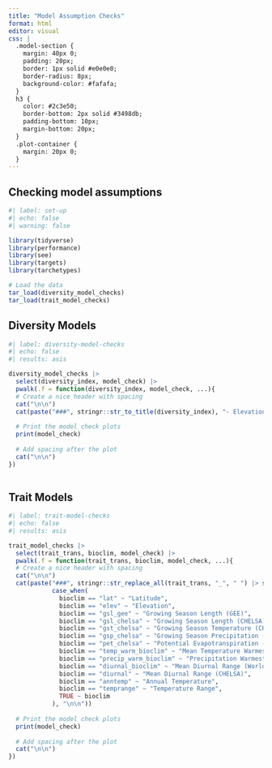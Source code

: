 ```yaml
---
title: "Model Assumption Checks"
format: html
editor: visual
css: |
  .model-section {
    margin: 40px 0;
    padding: 20px;
    border: 1px solid #e0e0e0;
    border-radius: 8px;
    background-color: #fafafa;
  }
  h3 {
    color: #2c3e50;
    border-bottom: 2px solid #3498db;
    padding-bottom: 10px;
    margin-bottom: 20px;
  }
  .plot-container {
    margin: 20px 0;
  }
---
```


## Checking model assumptions

```r
#| label: set-up
#| echo: false
#| warning: false

library(tidyverse)
library(performance)
library(see)
library(targets)
library(tarchetypes)

# Load the data
tar_load(diversity_model_checks)
tar_load(trait_model_checks)
```

## Diversity Models

```r
#| label: diversity-model-checks
#| echo: false
#| results: asis

diversity_model_checks |> 
  select(diversity_index, model_check) |> 
  pwalk(.f = function(diversity_index, model_check, ...){
  # Create a nice header with spacing
  cat("\n\n")
  cat(paste("###", stringr::str_to_title(diversity_index), "- Elevation", "\n\n"))
  
  # Print the model check plots
  print(model_check)
  
  # Add spacing after the plot
  cat("\n\n")
})
  
```

## Trait Models

```r
#| label: trait-model-checks
#| echo: false
#| results: asis

trait_model_checks |> 
  select(trait_trans, bioclim, model_check) |> 
  pwalk(.f = function(trait_trans, bioclim, model_check, ...){
  # Create a nice header with spacing
  cat("\n\n")
  cat(paste("###", stringr::str_replace_all(trait_trans, "_", " ") |> stringr::str_to_title(), "-", 
            case_when(
              bioclim == "lat" ~ "Latitude",
              bioclim == "elev" ~ "Elevation",
              bioclim == "gsl_gee" ~ "Growing Season Length (GEE)",
              bioclim == "gsl_chelsa" ~ "Growing Season Length (CHELSA)",
              bioclim == "gst_chelsa" ~ "Growing Season Temperature (CHELSA)",
              bioclim == "gsp_chelsa" ~ "Growing Season Precipitation (CHELSA)",
              bioclim == "pet_chelsa" ~ "Potential Evapotranspiration (CHELSA)",
              bioclim == "temp_warm_bioclim" ~ "Mean Temperature Warmest Quarter (WorldClim)",
              bioclim == "precip_warm_bioclim" ~ "Precipitation Warmest Quarter (WorldClim)",
              bioclim == "diurnal_bioclim" ~ "Mean Diurnal Range (WorldClim)",
              bioclim == "diurnal" ~ "Mean Diurnal Range (CHELSA)",
              bioclim == "anntemp" ~ "Annual Temperature", 
              bioclim == "temprange" ~ "Temperature Range",
              TRUE ~ bioclim
            ), "\n\n"))
  
  # Print the model check plots
  print(model_check)
  
  # Add spacing after the plot
  cat("\n\n")
})
  
```

##